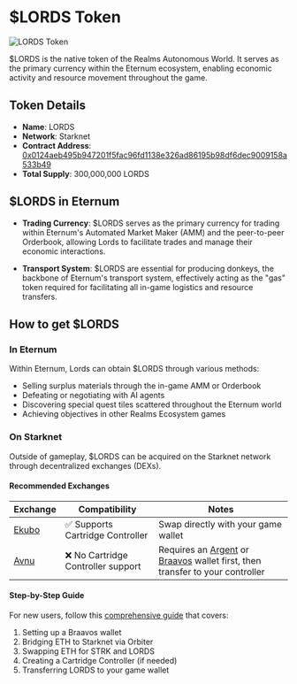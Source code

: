 # $LORDS Token

![LORDS Token](/images/resources/37.png)

$LORDS is the native token of the Realms Autonomous World. It serves as the primary currency within the Eternum
ecosystem, enabling economic activity and resource movement throughout the game.

## Token Details

- **Name**: LORDS
- **Network**: Starknet
- **Contract Address**:
  [0x0124aeb495b947201f5fac96fd1138e326ad86195b98df6dec9009158a533b49](https://starkscan.co/token/0x0124aeb495b947201f5fac96fd1138e326ad86195b98df6dec9009158a533b49)
- **Total Supply**: 300,000,000 LORDS

## $LORDS in Eternum

- **Trading Currency**: $LORDS serves as the primary currency for trading within Eternum's Automated Market Maker (AMM)
  and the peer-to-peer Orderbook, allowing Lords to facilitate trades and manage their economic interactions.

- **Transport System**: $LORDS are essential for producing donkeys, the backbone of Eternum's transport system,
  effectively acting as the "gas" token required for facilitating all in-game logistics and resource transfers.

## How to get $LORDS

### In Eternum

Within Eternum, Lords can obtain $LORDS through various methods:

- Selling surplus materials through the in-game AMM or Orderbook
- Defeating or negotiating with AI agents
- Discovering special quest tiles scattered throughout the Eternum world
- Achieving objectives in other Realms Ecosystem games

### On Starknet

Outside of gameplay, $LORDS can be acquired on the Starknet network through decentralized exchanges (DEXs).

#### Recommended Exchanges

| Exchange                                                                        | Compatibility                      | Notes                                                                                                                             |
| ------------------------------------------------------------------------------- | ---------------------------------- | --------------------------------------------------------------------------------------------------------------------------------- |
| [Ekubo](https://app.ekubo.org/?outputCurrency=LORDS&amount=1&inputCurrency=ETH) | ✅ Supports Cartridge Controller   | Swap directly with your game wallet                                                                                               |
| [Avnu](https://app.avnu.fi/en/eth-lords)                                        | ❌ No Cartridge Controller support | Requires an [Argent](https://x.com/argentHQ) or [Braavos](https://x.com/myBraavos) wallet first, then transfer to your controller |

#### Step-by-Step Guide

For new users, follow this [comprehensive guide](https://x.com/lordcumberlord/status/1920650310621495350) that covers:

1. Setting up a Braavos wallet
2. Bridging ETH to Starknet via Orbiter
3. Swapping ETH for STRK and LORDS
4. Creating a Cartridge Controller (if needed)
5. Transferring LORDS to your game wallet
